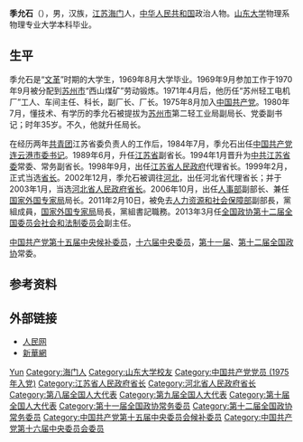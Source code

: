 '''季允石'''（{{bd|1945年|9月26日|||catIdx=Ji季允石}}），男，汉族，[[江苏省|江苏]][[海门市|海门]]人，[[中华人民共和国|中华人民共和国]]政治人物。[[山东大学|山东大学]]物理系物理专业大学本科毕业。

== 生平 ==
季允石是“[[文化大革命|文革]]”时期的大学生，1969年8月大学毕业。1969年9月参加工作于1970年9月被分配到[[苏州市|苏州市]]“西山煤矿”劳动锻炼。1971年4月后，他历任“苏州轻工电机厂”工人、车间主任、科长，副厂长、厂长。1975年8月加入[[中国共产党|中国共产党]]。1980年7月，懂技术、有学历的季允石被提拔为[[苏州市|苏州市]]第二轻工业局副局长、党委副书记；时年35岁。不久，他就升任局长。

在经历两年[[中国共产主义青年团|共青团]]江苏省委负责人的工作后，1984年7月，季允石出任[[中国共产党|中国共产党]][[连云港市|连云港]][[市委书记|市委书记]]。1989年6月，升任[[江苏省|江苏省]]副省长。1994年1月晋升为[[中国共产党江苏省委员会|中共江苏省委]]常委、常务副省长。1998年9月，出任[[江苏省人民政府|江苏省人民政府]]代理省长。1999年2月，正式当选[[江苏行政长官列表|省长]]。2002年12月，季允石被调往[[河北省|河北]]，出任河北省代理省长；并于2003年1月，当选[[河北省人民政府|河北省人民政府]][[河北行政长官列表|省长]]。2006年10月，出任[[中华人民共和国人事部|人事部]]副部长、兼任[[国家外国专家局|国家外国专家局]]局长。2011年2月10日，被免去[[中华人民共和国人力资源和社会保障部|人力资源和社会保障部]]副部長，黨組成員，[[国家外国专家局|国家外国专家局]]局長，黨組書記職務。2013年3月任[[中国人民政治协商会议第十二届全国委员会|全国政协第十二届全国委员会]][[中国人民政治协商会议全国委员会社会和法制委员会|社会和法制委员会]]副主任。

[[中国共产党第十五届中央委员会候补委员列表|中国共产党第十五届中央候补委员]]，[[中国共产党第十六届中央委员会委员列表|十六届中央委员]]，[[中国人民政治协商会议第十一届全国委员会委员名单|第十一届]]、[[中国人民政治协商会议第十二届全国委员会委员名单|第十二届]][[中国人民政治协商会议全国委员会|全国政协]]常委。

== 参考资料 ==
{{reflist}}

== 外部链接 ==
* [http://www.people.com.cn/GB/shizheng/252/9667/9684/20021127/875642.html 人民网]{{Wayback|url=http://www.people.com.cn/GB/shizheng/252/9667/9684/20021127/875642.html |date=20060614195012 }}
* [http://news.xinhuanet.com/ziliao/2002-02/22/content_286042.htm 新華網]{{Wayback|url=http://news.xinhuanet.com/ziliao/2002-02/22/content_286042.htm |date=20061031221629 }}

{{start box}}
{{s-gov|prc}}
{{s-before|[[万学远|万学远]]}}
{{s-title|[[中华人民共和国|中华人民共和国]][[国家外国专家局|国家外国专家局]]局长|2006年10月-2011年2月}}
{{s-after|[[张建国_(外专局局长)|张建国]]}}
{{s-before|[[万学远|万学远]]}}
{{s-title|[[中华人民共和国人力资源和社会保障部|中华人民共和国人力资源和社会保障部]]副部长|2006年10月-2011年2月}}
{{s-after|[[张建国_(外专局局长)|张建国]]}}
{{s-before|[[钮茂生|钮茂生]]}}
{{s-title|[[河北省人民政府|河北省人民政府]]省长|2002年12月-2006年10月}}
{{s-after|[[郭庚茂|郭庚茂]]}}
{{s-before|[[郑斯林|郑斯林]]}}
{{s-title|[[江苏省人民政府|江苏省人民政府]]省长|1998年9月-2002年12月}}
{{s-after|[[梁保华|梁保华]]}}
{{end box}}

{{中华人民共和国江苏省正职领导人|nocat}}
{{江苏行政长官}}
{{中华人民共和国河北省正职领导人|nocat}}
{{河北行政长官}}
{{各省级行政区团委书记}}
{{党政正部级以上干部曾有团系统经历者}}

{{Authority control}}
{{DEFAULTSORT:Ji季}}
[[Category:季姓|Yun]]
[[Category:海门人|Category:海门人]]
[[Category:山东大学校友|Category:山东大学校友]]
[[Category:中国共产党党员_(1975年入党)|Category:中国共产党党员 (1975年入党)]]
[[Category:江苏省人民政府省长|Category:江苏省人民政府省长]]
[[Category:河北省人民政府省长|Category:河北省人民政府省长]]
[[Category:第八届全国人大代表|Category:第八届全国人大代表]]
[[Category:第九届全国人大代表|Category:第九届全国人大代表]]
[[Category:第十届全国人大代表|Category:第十届全国人大代表]]
[[Category:第十一届全国政协常务委员|Category:第十一届全国政协常务委员]]
[[Category:第十二届全国政协常务委员|Category:第十二届全国政协常务委员]]
[[Category:中国共产党第十五届中央委员会候补委员|Category:中国共产党第十五届中央委员会候补委员]]
[[Category:中国共产党第十六届中央委员会委员|Category:中国共产党第十六届中央委员会委员]]